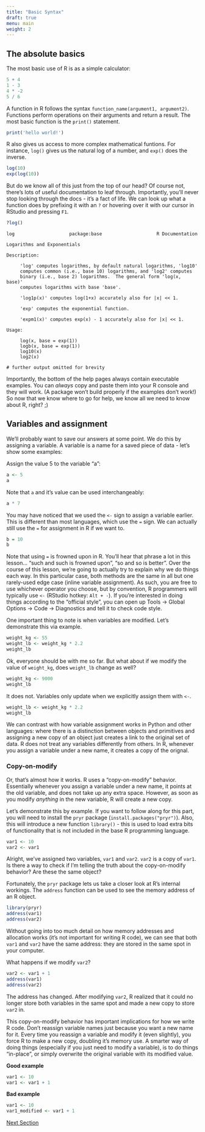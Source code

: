 ```yaml
---
title: "Basic Syntax"
draft: true
menu: main
weight: 2 
---
```


## The absolute basics

The most basic use of R is as a simple calculator:
```r
5 + 4
1 - 3
4 * -2
5 / 6
```

A function in R follows the syntax `function_name(argument1, argument2)`.
Functions perform operations on their arguments and return a result.
The most basic function is the `print()` statement.

```r
print('hello world!')
```

R also gives us access to more complex mathematical funtions.
For instance, `log()` gives us the natural log of a number, 
and `exp()` does the inverse. 

```r
log(10)
exp(log(10))
```

But do we know all of this just from the top of our head?
Of course not, there's lots of useful documentation to leaf through.
Importantly, you'll never stop looking through the docs - it's a fact of life.
We can look up what a function does by prefixing it with an `?` or hovering 
over it with our cursor in RStudio and pressing `F1`.

```r
?log()
```
```
log                    package:base                    R Documentation

Logarithms and Exponentials

Description:

     'log' computes logarithms, by default natural logarithms, 'log10'
     computes common (i.e., base 10) logarithms, and 'log2' computes
     binary (i.e., base 2) logarithms.  The general form 'log(x, base)'
     computes logarithms with base 'base'.

     'log1p(x)' computes log(1+x) accurately also for |x| << 1.

     'exp' computes the exponential function.

     'expm1(x)' computes exp(x) - 1 accurately also for |x| << 1.

Usage:

     log(x, base = exp(1))
     logb(x, base = exp(1))
     log10(x)
     log2(x)
     
# further output omitted for brevity
```

Importantly, the bottom of the help pages always contain executable examples.
You can *always* copy and paste them into your R console and they will work.
(A package won't build properly if the examples don't work!)
So now that we know where to go for help, 
we know all we need to know about R, right? ;)

## Variables and assignment

We'll probably want to save our answers at some point.
We do this by assigning a variable.
A variable is a name for a saved piece of data - let's show some examples:

Assign the value 5 to the variable "a":
```r
a <- 5
a
```

Note that `a` and it's value can be used interchangeably:

```r
a * 7
```

You may have noticed that we used the `<-` sign to assign a variable earlier.
This is different than most languages, which use the `=` sign.
We can actually still use the `=` for assignment in R if we want to.

```r
b = 10
b
```

Note that using `=` is frowned upon in R.
You'll hear that phrase a lot in this lesson... "such and such is frowned upon", 
"so and so is better".
Over the course of this lesson, we're going to actually try to explain why 
we do things each way.
In this particular case, both methods are the same in all but one rarely-used
edge case (inline variable assignment). 
As such, you are free to use whichever operator you choose, but by convention,
R programmers will typically use `<-` (RStudio hotkey: `Alt + -`). 
If you're interested in doing things according to the "official style", you can
open up Tools -> Global Options -> Code -> Diagnostics 
and tell it to check code style.

One important thing to note is when variables are modified.
Let's demonstrate this via example.

```r
weight_kg <- 55
weight_lb <- weight_kg * 2.2
weight_lb
```

Ok, everyone should be with me so far. 
But what about if we modify the value of `weight_kg`, 
does `weight_lb` change as well?

```r
weight_kg <- 9000
weight_lb
```

It does not. Variables only update when we explicitly assign them with `<-`.

```r
weight_lb <- weight_kg * 2.2
weight_lb
```

We can contrast with how variable assignment works in Python and other languages:
where there is a distinction between objects and primitives
and assigning a new copy of an object just creates a link to the original set
of data. R does not treat any variables differently from others.
In R, whenever you assign a variable under a new name, 
it creates a copy of the orignal.

### Copy-on-modify

Or, that's almost how it works. R uses a "copy-on-modify" behavior.
Essentially whenever you assign a variable under a new name,
it points at the old variable, and does not take up any extra space.
However, as soon as you modify *anything* in the new variable, 
R will create a new copy.

Let's demonstrate this by example. 
If you want to follow along for this part, you will need to install the
`pryr` package (`install.packages("pryr")`). 
Also, this will introduce a new function `library()` -
this is used to load extra bits of functionality that is not included in the 
base R programming language.

```r
var1 <- 10
var2 <- var1
```

Alright, we've assigned two variables, `var1` and `var2`. 
`var2` is a copy of `var1`. 
Is there a way to check if I'm telling the truth about the copy-on-modify
behavior?
Are these the same object?

Fortunately, the `pryr` package lets us take a closer look at R's internal 
workings. The `address` function can be used to see the memory address of an
R object. 

```r
library(pryr)
address(var1)
address(var2)
```

Without going into too much detail on how memory addresses and allocation works 
(it's not important for writing R code),
we can see that both `var1` and `var2` have the same address:
they are stored in the same spot in your computer.

What happens if we modify `var2`?

```r
var2 <- var1 + 1
address(var1)
address(var2)
```

The address has changed.
After modifying `var2`, R realized that it could no longer store both variables
in the same spot and made a new copy to store `var2` in. 

This copy-on-modify behavior has important implications for how we write R code.
Don't reassign variable names just because you want a new name for it.
Every time you reassign a variable and modify it (even slightly), 
you force R to make a new copy, doubling it's memory use.
A smarter way of doing things (especially if you just need to modify a variable),
is to do things "in-place", or simply overwrite the original variable with its
modified value.

**Good example**
```r
var1 <- 10
var1 <- var1 + 1
```

**Bad example**
```r
var1 <- 10
var1_modified <- var1 + 1
```

[Next Section](../vectors/)
